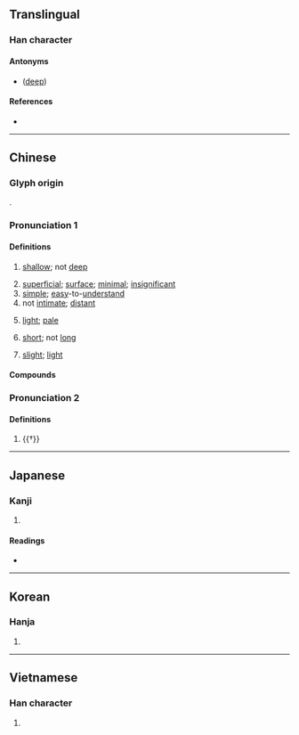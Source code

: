 {{also|浅}}
{{character info}}
==Translingual==
{{Han simplified forms|淺|浅|浅}}

===Han character===
{{Han char|rn=85|rad=水|as=08|sn=11|four=33153|canj=EII|ids=⿰氵戔}}

====Antonyms====
* {{l|mul|深}} ([[deep]])

====References====
* {{Han ref|kx=0632.180|dkj=17697|dj=1039.010|hdz=31646.020|uh=6DFA|ud=28154|bh=B24C|bd=45644}}

----

==Chinese==
{{zh-forms|s=浅}}

===Glyph origin===
{{Han etym}}
{{Han compound|水|alt1=氵|戔|ls=psc|c1=s|c2=p}}.

===Pronunciation 1===
{{zh-pron
|m=qiǎn
|ma=Zh-qiǎn.ogg
|m-s=
|c=cin2
|c-t=
|g=
|h=pfs=chhién
|j=
|mb=chǐng
|md=chiēng
|mn=chhíⁿ/chhián
|mn_note=chhíⁿ - vernacular; chhián - literary
|mn-t=ciêng2/ciang2
|mn-t_note=ciêng2 - Chaozhou; ciang2 - Shantou
|w=2qi
|x=
|mc=2
|oc=1,1
|cat=a
}}

====Definitions====
{{zh-hanzi}}

# [[shallow]]; not [[deep]]
#: {{zh-ant|深}}
# [[superficial]]; [[surface]]; [[minimal]]; [[insignificant]]
# [[simple]]; [[easy]]-to-[[understand]]
# not [[intimate]]; [[distant]]
# {{lb|zh|of colours}} [[light]]; [[pale]]
#: {{zh-syn|淡}}
#: {{zh-ant|深|濃}}
# {{lb|zh|of time}} [[short]]; not [[long]]
# {{lb|zh|of level}} [[slight]]; [[light]]

====Compounds====
{{zh-der|深淺|膚淺|擱淺|粗淺|危淺|淺白|淺薄|淺草|淺層文字|淺嘗|淺嘗者|淺嘗輒止|淺成岩|淺淡|淺短|淺而易見|淺浮雕|淺耕|淺海|淺黑|淺黃色|淺見|淺礁|淺近|淺口鞋|淺藍|淺陋|淺露|淺明|淺淺|淺兒|淺色|淺深|淺釋|淺水|淺水池|淺水灣|淺說|淺灘|淺灘指示浮標|淺談|淺析|淺希近求|淺顯|淺鮮|淺笑|淺學|淺易|淺源地震|淺窄|淺斟低唱|淺種|淺子|資淺|見識淺|短淺|眼淺|疏淺|浮淺|才疏學淺|害人不淺|大淺盤|受益匪淺|受害不淺|交淺言深|交情匪淺|中途擱淺|目光短淺|不知深淺|分淺緣薄|學疏才淺|低淺|德淺行薄|學淺才疏|分淺緣慳|不淺|燈淺無油|獲益匪淺|淺帶|由淺入深|淺斟低謳|才蔽識淺|深厲淺揭|淺睡|淺化|淺嘗則止|矮牆淺屋|淺海區|沙淺兒|獲益不淺|眼皮子淺|眼光短淺|淺聞|淺井|淺俗|淺交|淺海波|淺間山|淺見寡識|才微智淺|清淺|淺顯易懂|淺雕|淺見薄識|淺見寡聞|淺紅|淺斟低酌|淺嚐|撩淺|深入淺出|輕慮淺謀|見識淺短|銀河清淺|非淺|褊淺|闇淺|龍困淺灘|資淺望輕|資淺齒少|謏聞淺說|興復不淺|言淺意深|量淺|緣慳分淺|蕪淺}}

===Pronunciation 2===
{{zh-pron
|m=jiān
|c=zin1
|mc=1
|oc=n,2
|cat=a
}}

====Definitions====
{{zh-hanzi}}

# {{†}} {{zh-only|淺淺|[[gurgle]]; [[babble]] of running water}}

{{zh-cat|Beginning}}

----

==Japanese==
{{ja-kanji forms|浅|淺}}

===Kanji===
{{ja-kanji|grade=|rs=水08|shin=浅}}

# {{rfdef|ja|sort=水08}}

====Readings====
* {{ja-readings
|goon=せん
|kanon=せん
|kun=あさ-い}}

----

==Korean==

===Hanja===
{{ko-hanja|hangeul=[[천]]|eumhun=|rv=cheon|mr=ch'ŏn|y=chen}}

# {{rfdef|ko|sort=水08}}

----

==Vietnamese==

===Han character===
{{vi-readings|reading=thiển, sẻn, tiên|rs=水08}}

# {{rfdef|vi|sort=水08}}